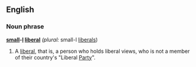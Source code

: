==English==
{{wikipedia}}
===Noun phrase===
'''[[small]]-[[l]] [[liberal]]''' ''(plural:'' small-l [[liberals]])
# A [[liberal]], that is, a person who holds liberal views, who is not a member of their country's "Liberal [[Party]]".